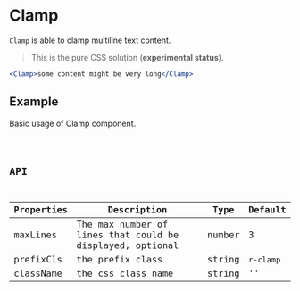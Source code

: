 # Clamp

`Clamp` is able to clamp multiline text content.

> This is the pure CSS solution (**experimental status**).

```jsx pure
<Clamp>some content might be very long</Clamp>
```

## Example

Basic usage of Clamp component.

<code src="./demo/Example.tsx" />

## API

| Properties | Description                                               | Type   | Default   |
| ---------- | --------------------------------------------------------- | ------ | --------- |
| maxLines   | The max number of lines that could be displayed, optional | number | 3         |
| prefixCls  | the prefix class                                          | string | `r-clamp` |
| className  | the css class name                                        | string | ''        |

